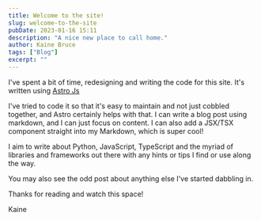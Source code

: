 ```yaml
---
title: Welcome to the site!
slug: welcome-to-the-site
pubDate: 2023-01-16 15:11
description: "A nice new place to call home."
author: Kaine Bruce
tags: ["Blog"]
excerpt: ""
---
```


I've spent a bit of time, redesigning and writing the code for this site. It's written using [Astro Js](https://astro.build/)

I've tried to code it so that it's easy to maintain and not just cobbled together, and Astro certainly helps with that. I can write a blog post using markdown, and I can just focus on content. I can also add a JSX/TSX component straight into my Markdown, which is super cool!

I aim to write about Python, JavaScript, TypeScript and the myriad of libraries and frameworks out there with any hints or tips I find or use along the way.

You may also see the odd post about anything else I've started dabbling in.

Thanks for reading and watch this space!

Kaine

